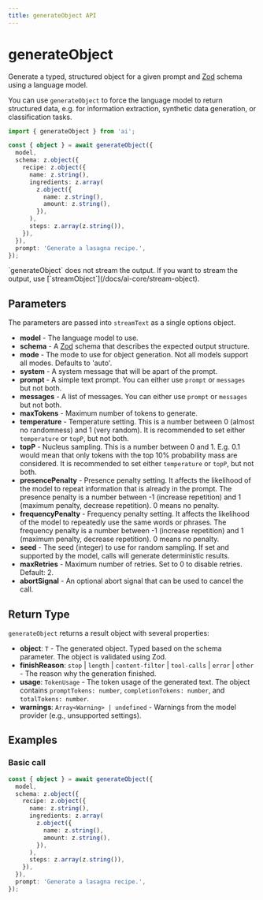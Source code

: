 ```yaml
---
title: generateObject API
---
```



# generateObject

Generate a typed, structured object for a given prompt and [Zod](https://zod.dev/) schema using a language model.

You can use `generateObject` to force the language model to return structured data, e.g. for information extraction,
synthetic data generation, or classification tasks.

```ts
import { generateObject } from 'ai';

const { object } = await generateObject({
  model,
  schema: z.object({
    recipe: z.object({
      name: z.string(),
      ingredients: z.array(
        z.object({
          name: z.string(),
          amount: z.string(),
        }),
      ),
      steps: z.array(z.string()),
    }),
  }),
  prompt: 'Generate a lasagna recipe.',
});
```

<Callout type="info">
  `generateObject` does not stream the output. If you want to stream the output,
  use [`streamObject`](/docs/ai-core/stream-object).
</Callout>

## Parameters

The parameters are passed into `streamText` as a single options object.

- **model** - The language model to use.
- **schema** - A [Zod](https://zod.dev/) schema that describes the expected output structure.
- **mode** - The mode to use for object generation. Not all models support all modes. Defaults to 'auto'.
- **system** - A system message that will be apart of the prompt.
- **prompt** - A simple text prompt. You can either use `prompt` or `messages` but not both.
- **messages** - A list of messages. You can either use `prompt` or `messages` but not both.
- **maxTokens** - Maximum number of tokens to generate.
- **temperature** - Temperature setting.
  This is a number between 0 (almost no randomness) and 1 (very random).
  It is recommended to set either `temperature` or `topP`, but not both.
- **topP** - Nucleus sampling. This is a number between 0 and 1.
  E.g. 0.1 would mean that only tokens with the top 10% probability mass are considered.
  It is recommended to set either `temperature` or `topP`, but not both.
- **presencePenalty** - Presence penalty setting.
  It affects the likelihood of the model to repeat information that is already in the prompt.
  The presence penalty is a number between -1 (increase repetition) and 1 (maximum penalty, decrease repetition).
  0 means no penalty.
- **frequencyPenalty** - Frequency penalty setting.
  It affects the likelihood of the model to repeatedly use the same words or phrases.
  The frequency penalty is a number between -1 (increase repetition) and 1 (maximum penalty, decrease repetition).
  0 means no penalty.
- **seed** - The seed (integer) to use for random sampling.
  If set and supported by the model, calls will generate deterministic results.
- **maxRetries** - Maximum number of retries. Set to 0 to disable retries. Default: 2.
- **abortSignal** - An optional abort signal that can be used to cancel the call.

## Return Type

`generateObject` returns a result object with several properties:

- **object**: `T` - The generated object. Typed based on the schema parameter. The object is validated using Zod.
- **finishReason**: `stop` | `length` | `content-filter` | `tool-calls` | `error` | `other` - The reason why the generation finished.
- **usage**: `TokenUsage` - The token usage of the generated text. The object contains `promptTokens: number`, `completionTokens: number`, and `totalTokens: number`.
- **warnings**: `Array<Warning> | undefined` - Warnings from the model provider (e.g., unsupported settings).

## Examples

### Basic call

```ts
const { object } = await generateObject({
  model,
  schema: z.object({
    recipe: z.object({
      name: z.string(),
      ingredients: z.array(
        z.object({
          name: z.string(),
          amount: z.string(),
        }),
      ),
      steps: z.array(z.string()),
    }),
  }),
  prompt: 'Generate a lasagna recipe.',
});
```
